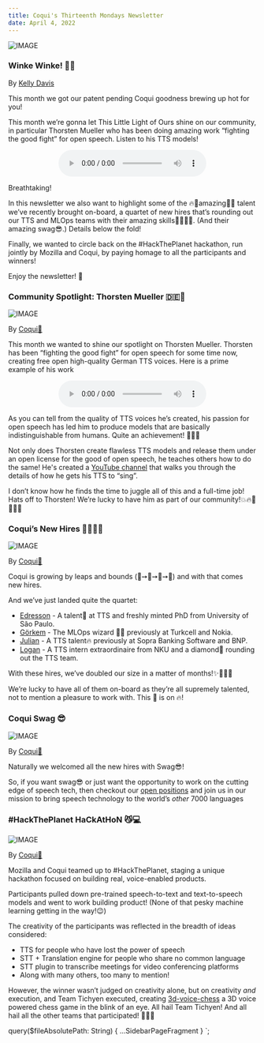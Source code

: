 ```yaml
---
title: Coqui's Thirteenth Mondays Newsletter
date: April 4, 2022
---
```



![IMAGE](../../data/images/newsletter/posts/logo-wordmark.png)

### Winke Winke! 👋🐸

By [Kelly Davis](https://github.com/kdavis-coqui)

This month we got our patent pending Coqui goodness brewing up hot for you!

This month we’re gonna let This Little Light of Ours shine on our community,
in particular Thorsten Mueller who has been doing amazing work “fighting the
good fight” for open speech. Listen to his TTS models!

<div align="center">
  <audio
    controls
    src="https://coqui-ai-public-data.s3.amazonaws.com/newsletter/audio/thorsten-on-berlin.wav"
  >
    Your browser does not support the
    <code>audio</code> element.
  </audio>
</div>

Breathtaking!

In this newsletter we also want to highlight some of the 🔥💯amazing💯🔥 talent
we’ve recently brought on-board, a quartet of new hires that’s rounding out our
TTS and MLOps teams with their amazing skills👏👏👏👏. (And their amazing swag😎.)
Details below the fold!

Finally, we wanted to circle back on the #HackThePlanet hackathon, run jointly by
Mozilla and Coqui, by paying homage to all the participants and winners!

Enjoy the newsletter! 🐸

### Community Spotlight: Thorsten Mueller 🇩🇪💬

![IMAGE](../../data/images/newsletter/posts/thorsten_mueller.jpeg)

By [Coqui🐸](https://github.com/coqui-ai)

This month we wanted to shine our spotlight on Thorsten Mueller. Thorsten has been
“fighting the good fight” for open speech for some time now, creating free open
high-quality German TTS voices. Here is a prime example of his work

<div align="center">
  <audio
    controls
    src="https://coqui-ai-public-data.s3.amazonaws.com/newsletter/audio/thorsten-on-berlin.wav"
  >
    Your browser does not support the
    <code>audio</code> element.
  </audio>
</div>

As you can tell from the quality of TTS voices he’s created, his passion for open
speech has led him to produce models that are basically indistinguishable from
humans. Quite an achievement! 👏👏👏

Not only does Thorsten create flawless TTS models and release them under an open
license for the good of open speech, he teaches others how to do the same!
He's created a [YouTube channel](https://www.youtube.com/c/ThorstenMueller/videos)
that walks you through the details of how he gets his TTS to “sing”.

I don’t know how he finds the time to juggle all of this and a full-time job! Hats
off to Thorsten! We’re lucky to have him as part of our community!💥🔥💯👏👏👏

### Coqui’s New Hires 🐸🐸🐸🐸

![IMAGE](../../data/images/newsletter/posts/welcome.jpg)

By [Coqui🐸](https://github.com/coqui-ai)

Coqui is growing by leaps and bounds (👶➙🧒➙🧑➙🦄) and with that comes new hires.

And we’ve just landed quite the quartet:

- [Edresson](https://github.com/Edresson) - A talent🧨 at TTS and freshly minted PhD from University of São Paulo.
- [Görkem](https://github.com/gorkemgoknar) - The MLOps wizard 🧙‍♂️ previously at Turkcell and Nokia.
- [Julian](https://github.com/WeberJulian) - A TTS talent🔥 previously at Sopra Banking Software and BNP.
- [Logan](https://github.com/loganhart420) - A TTS intern extraordinaire from NKU and a diamond💎 rounding out the TTS team.

With these hires, we’ve doubled our size in a matter of months!✨🧨🔥🔥

We’re lucky to have all of them on-board as they’re all supremely talented, not to
mention a pleasure to work with. This 🐸 is on 🔥!

### Coqui Swag 😎

![IMAGE](../../data/images/newsletter/posts/swag.png)

By [Coqui🐸](https://github.com/coqui-ai)

Naturally we welcomed all the new hires with Swag😎!

So, if you want swag😎 or just want the opportunity to work on the cutting edge of
speech tech, then checkout our [open positions](/jobs) and join us in our mission
to bring speech technology to the world’s _other_ 7000 languages

### &#35;HackThePlanet HaCkAtHoN 😼💻

![IMAGE](../../data/images/newsletter/posts/HackThePlanetv2.jpeg)

By [Coqui🐸](https://github.com/coqui-ai)

Mozilla and Coqui teamed up to #HackThePlanet, staging a unique hackathon focused
on building real, voice-enabled products.

Participants pulled down pre-trained speech-to-text and text-to-speech models and
went to work building product! (None of that pesky machine learning getting in
the way!😉)

The creativity of the participants was reflected in the breadth of ideas considered:

- TTS for people who have lost the power of speech
- STT + Translation engine for people who share no common language
- STT plugin to transcribe meetings for video conferencing platforms
- Along with many others, too many to mention!

However, the winner wasn’t judged on creativity alone, but on creativity _and_ execution,
and Team Tichyen executed, creating [3d-voice-chess](https://github.com/HarikalarKutusu/3d-voice-chess)
a 3D voice powered chess game in the blink of an eye. All hail Team Tichyen! And all
hail all the other teams that participated! 👏👏👏

<!-- markdownlint-enable line-length -->

  query($fileAbsolutePath: String) {
    ...SidebarPageFragment
  }
`;
